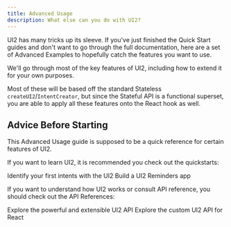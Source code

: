 ```yaml
---
title: Advanced Usage
description: What else can you do with UI2?
---
```


UI2 has many tricks up its sleeve. If you've just finished the Quick Start guides and don't want to go through the full documentation, here are a set of Advanced Examples to hopefully catch the features you want to use.

We'll go through most of the key features of UI2, including how to extend it for your own purposes.

Most of these will be based off the standard Stateless `createUI2`/`IntentCreator`, but since the Stateful API is a functional superset, you are able to apply all these features onto the React hook as well.

## Advice Before Starting

This Advanced Usage guide is supposed to be a quick reference for certain features of UI2.

If you want to learn UI2, it is recommended you check out the quickstarts:

<Cards>
	<Card title="Intent Identification Quick Start" href="/quick-start/overview">
		Identify your first intents with the UI2
	</Card>
	<Card title="UI2 for React Quick Start" href="/react-quick-start/overview">
		Build a UI2 Reminders app
	</Card>
</Cards>

If you want to understand how UI2 works or consult API reference, you should check out the API References:

<Cards>
	<Card title="Intent Identification API" href="/api-reference-overview">
		Explore the powerful and extensible UI2 API
	</Card>
	<Card title="UI2 for React API" href="/react-hook-reference">
		Explore the custom UI2 API for React
	</Card>
</Cards>
